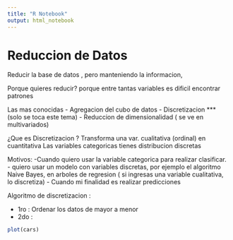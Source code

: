 ```yaml
---
title: "R Notebook"
output: html_notebook
---
```

#################
# Reduccion de Datos

Reducir la base de datos , pero manteniendo la informacion, 

Porque quieres reducir? porque entre tantas variables es dificil encontrar patrones

Las mas conocidas
 - Agregacion del cubo de datos
 - Discretizacion     *** (solo se toca este tema)
 - Reduccion de dimensionalidad  ( se ve en multivariados)

¿Que es Discretizacion ?
Transforma una var. cualitativa (ordinal) en cuantitativa
Las variables categoricas tienes distribucion discretas

Motivos:
 -Cuando quiero usar la variable categorica para realizar clasificar.
 - quiero usar un modelo con variables discretas, por ejemplo el algoritmo Naive Bayes, en arboles de regresion ( si ingresas una variable cualitativa, lo discretiza) 
 - Cuando mi finalidad es realizar predicciones
 
 
Algoritmo de discretizacion :

- 1ro : Ordenar los datos de mayor a menor
- 2do : 
```r

plot(cars)

```


